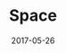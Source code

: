 ---
authors: [ "Geoffrey Hunter" ]
date: 2017-05-26
draft: false
last_update:
  date: 2019-11-30
  author: Geoffrey Hunter
title: Space
type: page
---